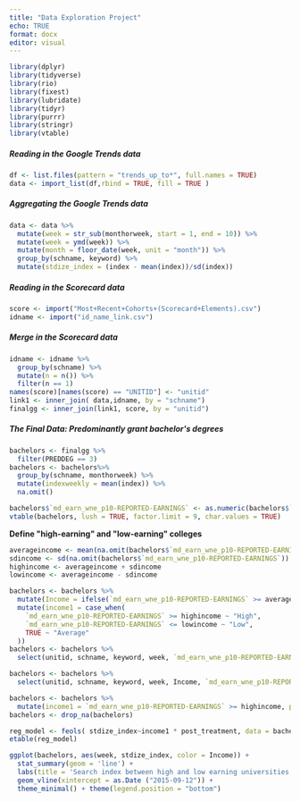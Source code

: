 ```yaml
---
title: "Data Exploration Project"
echo: TRUE
format: docx
editor: visual
---
```


```r
library(dplyr)
library(tidyverse)
library(rio)
library(fixest)
library(lubridate)
library(tidyr)
library(purrr)
library(stringr)
library(vtable)
```

##### Reading in the Google Trends data

```r
df <- list.files(pattern = "trends_up_to*", full.names = TRUE)
data <- import_list(df,rbind = TRUE, fill = TRUE )
```

##### Aggregating the Google Trends data

```r
data <- data %>% 
  mutate(week = str_sub(monthorweek, start = 1, end = 10)) %>% 
  mutate(week = ymd(week)) %>% 
  mutate(month = floor_date(week, unit = "month")) %>%
  group_by(schname, keyword) %>%
  mutate(stdize_index = (index - mean(index))/sd(index)) 
```

##### Reading in the Scorecard data

```r
score <- import("Most+Recent+Cohorts+(Scorecard+Elements).csv")
idname <- import("id_name_link.csv")
```

##### Merge in the Scorecard data

```r
idname <- idname %>%
  group_by(schname) %>%
  mutate(n = n()) %>%
  filter(n == 1)
names(score)[names(score) == "UNITID"] <- "unitid"
link1 <- inner_join( data,idname, by = "schname")
finalgg <- inner_join(link1, score, by = "unitid")
```

##### The Final Data: **Predominantly grant bachelor\'s degrees**

```r
bachelors <- finalgg %>%
  filter(PREDDEG == 3)
bachelors <- bachelors%>%
  group_by(schname, monthorweek) %>%
  mutate(indexweekly = mean(index)) %>%
  na.omit()
```

```r
bachelors$`md_earn_wne_p10-REPORTED-EARNINGS` <- as.numeric(bachelors$`md_earn_wne_p10-REPORTED-EARNINGS`)
vtable(bachelors, lush = TRUE, factor.limit = 9, char.values = TRUE)
```

**Define \"high-earning\" and \"low-earning\" colleges**

```r
averageincome <- mean(na.omit(bachelors$`md_earn_wne_p10-REPORTED-EARNINGS`))
sdincome <- sd(na.omit(bachelors$`md_earn_wne_p10-REPORTED-EARNINGS`))
highincome <- averageincome + sdincome
lowincome <- averageincome - sdincome
```

```r
bachelors <- bachelors %>%
  mutate(Income = ifelse(`md_earn_wne_p10-REPORTED-EARNINGS` >= averageincome, "High", "Low")) %>%
  mutate(income1 = case_when(
    `md_earn_wne_p10-REPORTED-EARNINGS` >= highincome ~ "High",
    `md_earn_wne_p10-REPORTED-EARNINGS` <= lowincome ~ "Low",
    TRUE ~ "Average" 
  ))
bachelors <- bachelors %>%
  select(unitid, schname, keyword, week, `md_earn_wne_p10-REPORTED-EARNINGS`, Income, stdize_index)

```

```r
bachelors <- bachelors %>%
  select(unitid, schname, keyword, week, Income, `md_earn_wne_p10-REPORTED-EARNINGS`, stdize_index)

bachelors <- bachelors %>%
  mutate(income1 = `md_earn_wne_p10-REPORTED-EARNINGS` >= highincome, post_treatment = week >= as.Date("2015-09-12"))
bachelors <- drop_na(bachelors)

```

```r
reg_model <- feols( stdize_index~income1 * post_treatment, data = bachelors)
etable(reg_model)

```

```r
ggplot(bachelors, aes(week, stdize_index, color = Income)) +
  stat_summary(geom = 'line') +
  labs(title = 'Search index between high and low earning universities post- and pre-treatment', x = 'Year', y = 'Standardized Index') +
  geom_vline(xintercept = as.Date ("2015-09-12")) +
  theme_minimal() + theme(legend.position = "bottom")

```
